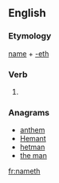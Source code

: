 ==English==

===Etymology===
[[name]] + [[-eth]]

===Verb===
{{en-verb form}}

# {{en-archaic third-person singular of|name}}

===Anagrams===
* [[anthem#English|anthem]]
* [[Hemant#English|Hemant]]
* [[hetman#English|hetman]]
* [[the man#English|the man]]

[[fr:nameth]]